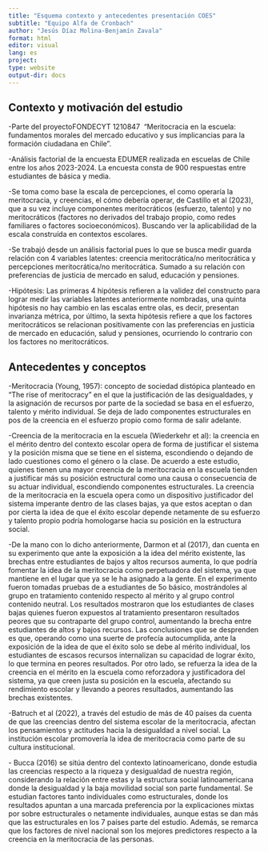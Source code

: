```yaml
---
title: "Esquema contexto y antecedentes presentación COES"
subtitle: "Equipo Alfa de Cronbach"
author: "Jesús Díaz Molina-Benjamín Zavala"
format: html
editor: visual
lang: es
project: 
type: website
output-dir: docs
---
```


## **Contexto y motivación del estudio**

-Parte del proyectoFONDECYT 1210847  “Meritocracia en la escuela: fundamentos morales del mercado educativo y sus implicancias para la formación ciudadana en Chile”.

-Análisis factorial de la encuesta EDUMER realizada en escuelas de Chile entre los años 2023-2024. La encuesta consta de 900 respuestas entre estudiantes de básica y media.

-Se toma como base la escala de percepciones, el como operaría la meritocracia, y creencias, el cómo debería operar, de Castillo et al (2023), que a su vez incluye componentes meritocráticos (esfuerzo, talento) y no meritocráticos (factores no derivados del trabajo propio, como redes familiares o factores socioeconómicos). Buscando ver la aplicabilidad de la escala construída en contextos escolares.

-Se trabajó desde un análisis factorial pues lo que se busca medir guarda relación con 4 variables latentes: creencia meritocrática/no meritocrática y percepciones meritocrática/no meritocrática. Sumado a su relación con preferencias de justicia de mercado en salud, educación y pensiones.

-Hipótesis: Las primeras 4 hipótesis refieren a la validez del constructo para lograr medir las variables latentes anteriormente nombradas, una quinta hipótesis no hay cambio en las escalas entre olas, es decir, presentan invarianza métrica, por último, la sexta hipótesis refiere a que los factores meritocráticos se relacionan positivamente con las preferencias en justicia de mercado en educación, salud y pensiones, ocurriendo lo contrario con los factores no meritocráticos.

## **Antecedentes y conceptos**

-Meritocracia (Young, 1957): concepto de sociedad distópica planteado en “The rise of meritocracy” en el que la justificación de las desigualdades, y la asignación de recursos por parte de la sociedad se basa en el esfuerzo, talento y mérito individual. Se deja de lado componentes estructurales en pos de la creencia en el esfuerzo propio como forma de salir adelante.

-Creencia de la meritocracia en la escuela (Wiederkehr et al): la creencia en el mérito dentro del contexto escolar opera de forma de justificar el sistema y la posición misma que se tiene en el sistema, escondiendo o dejando de lado cuestiones como el género o la clase. De acuerdo a este estudio, quienes tienen una mayor creencia de la meritocracia en la escuela tienden a justificar más su posición estructural como una causa o consecuencia de su actuar individual, escondiendo componentes estructurales. La creencia de la meritocracia en la escuela opera como un dispositivo justificador del sistema imperante dentro de las clases bajas, ya que estos aceptan o dan por cierta la idea de que el éxito escolar depende netamente de su esfuerzo y talento propio podría homologarse hacia su posición en la estructura social.

-De la mano con lo dicho anteriormente, Darmon et al (2017), dan cuenta en su experimento que ante la exposición a la idea del mérito existente, las brechas entre estudiantes de bajos y altos recursos aumenta, lo que podría fomentar la idea de la meritocracia como perpetuadora del sistema, ya que mantiene en el lugar que ya se le ha asignado a la gente. En el experimento fueron tomadas pruebas de a estudiantes de 5o básico, mostrándoles al grupo en tratamiento contenido respecto al mérito y al grupo control contenido neutral. Los resultados mostraron que los estudiantes de clases bajas quienes fueron expuestos al tratamiento presentaron resultados peores que su contraparte del grupo control, aumentando la brecha entre estudiantes de altos y bajos recursos. Las conclusiones que se desprenden es que, operando como una suerte de profecía autocumplida, ante la exposición de la idea de que el éxito solo se debe al mérito individual, los estudiantes de escasos recursos internalizan su capacidad de lograr éxito, lo que termina en peores resultados. Por otro lado, se refuerza la idea de la creencia en el mérito en la escuela como reforzadora y justificadora del sistema, ya que creen justa su posición en la escuela, afectando su rendimiento escolar y llevando a peores resultados, aumentando las brechas existentes.

-Batruch et al (2022), a través del estudio de más de 40 países da cuenta de que las creencias dentro del sistema escolar de la meritocracia, afectan los pensamientos y actitudes hacia la desigualdad a nivel social. La institución escolar promovería la idea de meritocracia como parte de su cultura institucional.

\- Bucca (2016) se sitúa dentro del contexto latinoamericano, donde estudia las creencias respecto a la riqueza y desigualdad de nuestra región, considerando la relación entre estas y la estructura social latinoamericana donde la desigualdad y la baja movilidad social son parte fundamental. Se estudian factores tanto individuales como estructurales, donde los resultados apuntan a una marcada preferencia por la explicaciones mixtas por sobre estructurales o netamente individuales, aunque estas se dan más que las estructurales en los 7 países parte del estudio. Además, se remarca que los factores de nivel nacional son los mejores predictores respecto a la creencia en la meritocracia de las personas.
